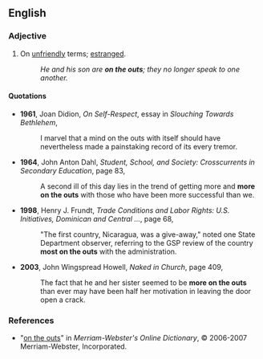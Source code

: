 ==English==

===Adjective===
{{en-adj|pos=[[on]] [[the]] [[outs]]}}

# {{chiefly|US|idiom}} On [[unfriendly]] terms; [[estranged]].
#:''He and his son are '''on the outs'''; they no longer speak to one another.''

====Quotations====
*'''1961''', Joan Didion, ''On Self-Respect'', essay in ''Slouching Towards Bethlehem'',
*:I marvel that a mind on the outs with itself should have nevertheless made a painstaking record of its every tremor.
*'''1964''', John Anton Dahl, ''Student, School, and Society: Crosscurrents in Secondary Education'', page 83,
*:A second ill of this day lies in the trend of getting more and '''more on the outs''' with those who have been more successful than we.
*'''1998''', Henry J. Frundt, ''Trade Conditions and Labor Rights: U.S. Initiatives, Dominican and Central ...'', page 68,
*:"The first country, Nicaragua, was a give-away," noted one State Department observer, referring to the GSP review of the country '''most on the outs''' with the administration.
*'''2003''', John Wingspread Howell, ''Naked in Church'', page 409,
*:The fact that he and her sister seemed to be '''more on the outs''' than ever may have been half her motivation in leaving the door open a crack.

===References===
*"[http://www.m-w.com/cgi-bin/dictionary?book=Dictionary&va=on+the+outs on the outs]" in ''Merriam-Webster's Online Dictionary'', © 2006-2007 Merriam-Webster, Incorporated.